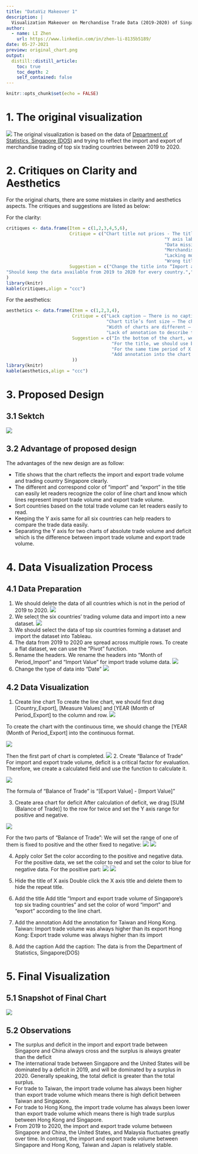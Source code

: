 ```yaml
---
title: "DataViz Makeover 1"
description: |
  Visualization Makeover on Merchandise Trade Data (2019-2020) of Singapore in Tableau
author:
  - name: LI Zhen
    url: https://www.linkedin.com/in/zhen-li-8135b5189/
date: 05-27-2021
preview: original_chart.png
output:
  distill::distill_article:
    toc: true
    toc_depth: 2
    self_contained: false
---
```



```r
knitr::opts_chunk$set(echo = FALSE)
```

# 1.	The original visualization
![](img/original_chart.png)
The original visualization is based on the data of [Department of Statistics, Singapore (DOS)](https://www.singstat.gov.sg/find-data/search-by-theme/trade-and-investment/merchandise-trade/latest-data) and trying to reflect the import and export of merchandise trading of top six trading countries between 2019 to 2020.

# 2.	Critiques on Clarity and Aesthetics

For the original charts, there are some mistakes in clarity and aesthetics aspects. The critiques and suggestions are listed as below:

For the clarity:

```r
critiques <- data.frame(Item = c(1,2,3,4,5,6), 
                        Critique = c("Chart title not prices - The title “Merchandise Trade of Top Six Trading Countries, 2019-2020” can’t reflect the country and measurement of this chart clearly.",
                                                            "Y axis labels are different – The labels of export and import are different and can’t reflect the difference between export and import clearly.",
                                                            "Data missing – Merchandise trading data of Japan only have the data of 2020.",
                                                            "Merchandise trade order – The order of the countries’ charts can’t reflect clearly which country has the largest import and export trading with Singapore.",
                                                            "Lacking money units – From this chart, we can’t find the units of merchandise trade. It will make readers to get confused.",
                                                            "Wrong title selection for “top six” - After calculation of total trade volume, we can find that these six countries are not the top six."),
                        Suggestion = c("Change the title into “Import and export trade volume of Singapore's six trading countries”.","Y axis labels should keep the same which can easily for readers to recognize.",
"Should keep the data available from 2019 to 2020 for every country.","Should sort the charts to reflect the order of top six countries.","For the Y axis title, it should contain the “($)” to reflect the units of currency.","Change the title")
)
library(knitr)
kable(critiques,align = "ccc")
```
For the aesthetics:

```r
aesthetics <- data.frame(Item = c(1,2,3,4),
                         Critique = c("Lack caption – There is no caption in the bottom of the chart. The readers don’t know where the data come from.",
                                      "Chart title’s font size – The chart title should be bigger to attract reader’s attention.",
                                      "Width of charts are different – Charts of Malaysia and Mainland China have wider X axis compare to the other countries. Since the X axis all reflect the same period, width of charts should be same.",
                                      "Lack of annotation to describe the data trend."),
                         Suggestion = c("In the bottom of the chart, we should add the data source as the caption.",
                                        "For the title, we should use bigger font size the color to attract audience attention.",
                                        "For the same time period of X axis, we should use the same width of each chats.",
                                        "Add annotation into the chart about important trend."
                         ))
library(knitr)
kable(aesthetics,align = "ccc")

```

# 3.	Proposed Design

## 3.1 Sektch

![](img/draft.jpg)

## 3.2	Advantage of proposed design

The advantages of the new design are as follow:

- Title shows that the chart reflects the import and export trade volume and trading country Singapore clearly.
- The different and correspond color of “import” and “export” in the title can easily let readers recognize the color of line chart and know which lines represent import trade volume and export trade volume.
- Sort countries based on the total trade volume can let readers easily to read.
- Keeping the Y axis same for all six countries can help readers to compare the trade data easily.
- Separating the Y axis for two charts of absolute trade volume and deficit which is the difference between import trade volume and export trade volume.

# 4.	Data Visualization Process

## 4.1 Data Preparation

1. We should delete the data of all countries which is not in the period of 2019 to 2020. 
![](img/right_period.png)
2.	We select the six countries’ trading volume data and import into a new dataset.
![](img/top6.png)
3.	We should select the data of top six countries forming a dataset and import the dataset into Tableau.
4.	The data from 2019 to 2020 are spread across multiple rows. To create a flat dataset, we can use the “Pivot” function.
5.	Rename the headers. We rename the headers into “Month of Period_Import” and “Import Value” for import trade volume data.
![](img/t1.png)
6.	Change the type of data into “Date”
![](img/t2.png)

## 4.2	Data Visualization

1.	Create line chart
To create the line chart, we should first drag [Country_Export], [Measure Values] and [YEAR (Month of Period_Export] to the column and row.
![](img/t8.png)

To create the chart with the continuous time, we should change the [YEAR (Month of Period_Export] into the continuous format.

![](img/t4.png)

Then the first part of chart is completed.
![](img/t5.png)
2.	Create “Balance of Trade“
For import and export trade volume, deficit is a critical factor for evaluation. Therefore, we create a calculated field and use the function to calculate it.

![](img/t6.png)

The formula of "Balance of Trade" is "[Export Value] - [Import Value]"

3.	Create area chart for deficit
After calculation of deficit, we drag [SUM (Balance of Trade)] to the row for twice and set the Y axis range for positive and negative.

![](img/t9.png)

For the two parts of "Balance of Trade":
We will set the range of one of them is fixed to positive and the other fixed to negative:
![](img/t10.png) ![](img/t11.png)

4.	Apply color
Set the color according to the positive and negative data. For the positive data, we set the color to red and set the color to blue for negative data.
For the positive part:
![](img/t13.png) ![](img/t12.png)

5.	Hide the title of X axis
Double click the X axis title and delete them to hide the repeat title.
6.	Add the title
Add title “Import and export trade volume of Singapore's top six trading countries” and set the color of word “import” and “export” according to the line chart.
7.	Add the annotation
Add the annotation for Taiwan and Hong Kong.
Taiwan: Import trade volume was always higher than its export
Hong Kong: Export trade volume was always higher than its import
8.	Add the caption
Add the caption: The data is from the Department of Statistics, Singapore(DOS)

# 5.	Final Visualization

## 5.1 Snapshot of Final Chart
![](img/final_chart.jpg)

## 5.2	Observations
-	The surplus and deficit in the import and export trade between Singapore and China always cross and the surplus is always greater than the deficit
-	The international trade between Singapore and the United States will be dominated by a deficit in 2019, and will be dominated by a surplus in 2020. Generally speaking, the total deficit is greater than the total surplus.
-	For trade to Taiwan, the import trade volume has always been higher than export trade volume which means there is high deficit between Taiwan and Singapore.
-	For trade to Hong Kong, the import trade volume has always been lower than export trade volume which means there is high trade surplus between Hong Kong and Singapore.
-	From 2019 to 2020, the import and export trade volume between Singapore and China, the United States, and Malaysia fluctuates greatly over time. In contrast, the import and export trade volume between Singapore and Hong Kong, Taiwan and Japan is relatively stable.









